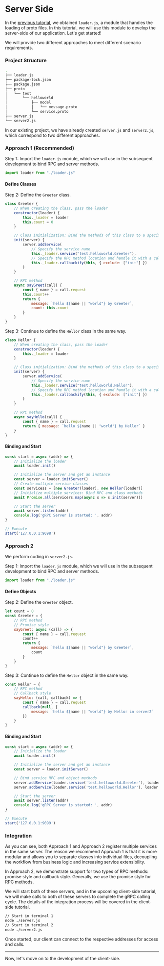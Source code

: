 
# Server Side

In the [previous tutorial](/start/proto-loader), we obtained `loader.js`, a module that handles the loading of proto files. In this tutorial, we will use this module to develop the server-side of our application. Let's get started!

We will provide two different approaches to meet different scenario requirements.

### Project Structure

```bash filename="Terminal" {11-12}
.
├── loader.js
├── package-lock.json
├── package.json
├── proto
│   └── test
│       └── helloworld
│           ├── model
│           │   └── message.proto
│           └── service.proto
├── server.js
└── server2.js
```

In our existing project, we have already created `server.js` and `server2.js`, which correspond to two different approaches.

### Approach 1 (Recommended)

Step 1: Import the `loader.js` module, which we will use in the subsequent development to bind RPC and server methods.

```js filename="./server.js"
import loader from "./loader.js"
```

#### Define Classes

Step 2: Define the `Greeter` class.

```js filename="./server.js"
class Greeter {
    // When creating the class, pass the loader
    constructor(loader) {
        this._loader = loader
        this.count = 0
    }

    // Class initialization: Bind the methods of this class to a specified service
    init(server) {
        server.addService(
            // Specify the service name
            this._loader.service("test.helloworld.Greeter"),
            // Specify the RPC method location and handle it with a callback, excluding the init method from this class
            this._loader.callbackify(this, { exclude: ["init"] })
        )
    }

    // RPC method
    async sayGreet(call) {
        const { name } = call.request
        this.count++
        return {
            message: `hello ${name || "world"} by Greeter`,
            count: this.count
        }
    }
}
```

Step 3: Continue to define the `Hellor` class in the same way.

```js filename="./server.js"
class Hellor {
    // When creating the class, pass the loader
    constructor(loader) {
        this._loader = loader
    }

    // Class initialization: Bind the methods of this class to a specified service
    init(server) {
        server.addService(
            // Specify the service name
            this._loader.service("test.helloworld.Hellor"),
            // Specify the RPC method location and handle it with a callback, excluding the init method from this class
            this._loader.callbackify(this, { exclude: ["init"] })
        )
    }

    // RPC method
    async sayHello(call) {
        const { name } = call.request
        return { message: `hello ${name || "world"} by Hellor` }
    }
}
```

#### Binding and Start

```js filename="./server.js"
const start = async (addr) => {
    // Initialize the loader
    await loader.init()

    // Initialize the server and get an instance
    const server = loader.initServer()
    // Create multiple service classes
    const servicess = [new Greeter(loader), new Hellor(loader)]
    // Initialize multiple services: Bind RPC and class methods
    await Promise.all(servicers.map(async s => s.init(server)))

    // Start the server
    await server.listen(addr)
    console.log('gRPC Server is started: ', addr)
}

// Execute
start('127.0.0.1:9098')
```

### Approach 2

We perform coding in `server2.js`.

Step 1: Import the `loader.js` module, which we will use in the subsequent development to bind RPC and server methods.

```js filename="./server2.js"
import loader from "./loader.js"
```

#### Define Objects

Step 2: Define the `Greeter` object.

```js filename="./server2.js"
let count = 0
const Greeter = {
    // RPC method
    // Promise style
    sayGreet: async (call) => {
        const { name } = call.request
        count++
        return {
            message: `hello ${name || "world"} by Greeter`,
            count
        }
    }
}
```

Step 3: Continue to define the `Hellor` object in the same way.

```js filename="./server2.js"
const Hellor = {
    // RPC method
    // Callback style
    sayHello: (call, callback) => {
        const { name } = call.request
        callback(null, {
            message: `hello ${name || "world"} by Hellor in server2`
        })
    }
}
```

#### Binding and Start

```js filename="./server2.js"
const start = async (addr) => {
    // Initialize the loader
    await loader.init()

    // Initialize the server and get an instance
    const server = loader.initServer()

    // Bind service RPC and object methods
    server.addService(loader.service('test.helloworld.Greeter'), loader.callbackify(Greeter))
    server.addService(loader.service('test.helloworld.Hellor'), loader.callbackify(Hellor))

    // Start the server
    await server.listen(addr)
    console.log('gRPC Server is started: ', addr)
}

// Execute
start('127.0.0.1:9099')
```

### Integration

As you can see, both Approach 1 and Approach 2 register multiple services in the same server. The reason we recommend Approach 1 is that it is more modular and allows you to separate classes into individual files, decoupling the workflow from business logic and increasing service extensibility.

In Approach 2, we demonstrate support for two types of RPC methods: promise style and callback style. Generally, we use the promise style for RPC methods.

We will start both of these servers, and in the upcoming client-side tutorial, we will make calls to both of these servers to complete the gRPC calling cycle. The details of the integration process will be covered in the client-side tutorial.

```bash filename="Terminal"
// Start in terminal 1
node ./server.js
// Start in terminal 2
node ./server2.js
```

Once started, our client can connect to the respective addresses for access and calls.

---

Now, let's move on to the development of the client-side.

<Cards>
    <Card
        title="Proto Loader →"
        href="/start/proto-loader"
    />
    <Card
        title="Client Side →"
        href="/start/client"
    />
</Cards>
